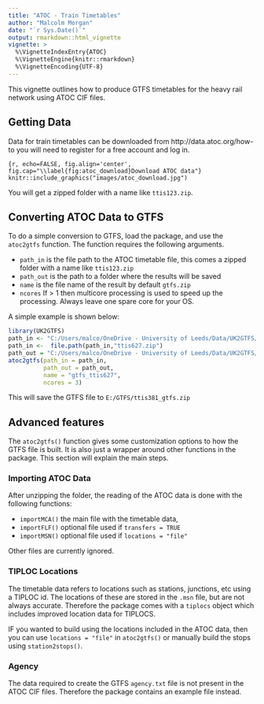 ```yaml
---
title: "ATOC - Train Timetables"
author: "Malcolm Morgan"
date: "`r Sys.Date()`"
output: rmarkdown::html_vignette
vignette: >
  %\VignetteIndexEntry{ATOC}
  %\VignetteEngine{knitr::rmarkdown}
  %\VignetteEncoding{UTF-8}
---
```


This vignette outlines how to produce GTFS timetables for the heavy rail network using ATOC CIF files.

## Getting Data

Data for train timetables can be downloaded from http://data.atoc.org/how-to you will need to register for a free account and log in.

```{r, echo=FALSE, fig.align='center', fig.cap="\\label{fig:atoc_download}Download ATOC data"}
knitr::include_graphics("images/atoc_download.jpg")
```

You will get a zipped folder with a name like `ttis123.zip`.

## Converting ATOC Data to GTFS

To do a simple conversion to GTFS, load the package, and use the `atoc2gtfs` function. The function requires the following arguments.

* `path_in` is the file path to the ATOC timetable file, this comes a zipped folder with a name like `ttis123.zip`
* `path_out` is the path to a folder where the results will be saved
* `name` is the file name of the result by default `gtfs.zip`
* `ncores` If > 1 then multicore processing is used to speed up the processing. Always leave one spare core for your OS.

A simple example is shown below:

```r
library(UK2GTFS)
path_in <- "C:/Users/malco/OneDrive - University of Leeds/Data/UK2GTFS/ATOC/timetable/2020-05-02"
path_in <-  file.path(path_in,"ttis627.zip")
path_out = "C:/Users/malco/OneDrive - University of Leeds/Data/UK2GTFS/GTFS/gtfs_20200502"
atoc2gtfs(path_in = path_in, 
          path_out = path_out,
          name = "gtfs_ttis627",
          ncores = 3)

```

This will save the GTFS file to `E:/GTFS/ttis381_gtfs.zip`

## Advanced features

The `atoc2gtfs()` function gives some customization options to how the GTFS file is built. It is also just a wrapper around other functions in the package. This section will explain the main steps.

### Importing ATOC Data

After unzipping the folder, the reading of the ATOC data is done with the following functions:


* `importMCA()` the main file with the timetable data, 
* `importFLF()` optional file used if `transfers = TRUE`
* `importMSN()` optional file used if `locations = "file"`

Other files are currently ignored.

### TIPLOC Locations

The timetable data refers to locations such as stations, junctions, etc using a TIPLOC id. The locations of these are stored in the `.msn` file, but are not always accurate. Therefore the package comes with a `tiplocs` object which includes improved location data for TIPLOCS.

IF you wanted to build using the locations included in the ATOC data, then you can use `locations = "file"` in `atoc2gtfs()` or manually build the stops using `station2stops()`.


### Agency 

The data required to create the GTFS `agency.txt` file is not present in the ATOC CIF files. Therefore the package contains an example file instead.



